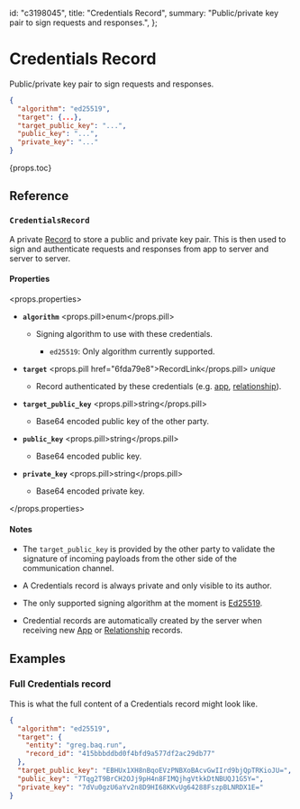   id: "c3198045",
  title: "Credentials Record",
  summary:
    "Public/private key pair to sign requests and responses.",
};

# Credentials Record

Public/private key pair to sign requests and responses.

```json
{
  "algorithm": "ed25519",
  "target": {...},
  "target_public_key": "...",
  "public_key": "...",
  "private_key": "..."
}
```

{props.toc}

## Reference

### `CredentialsRecord`

A private [Record](01735953) to store a public and private key pair. This is then used to sign and authenticate requests and responses from app to server and server to server.

#### Properties

<props.properties>

- **`algorithm`** <props.pill>enum</props.pill>

  - Signing algorithm to use with these credentials.

    - `ed25519`: Only algorithm currently supported.

- **`target`** <props.pill href="6fda79e8">RecordLink</props.pill> _unique_

  - Record authenticated by these credentials (e.g. [app](02acb69c), [relationship](d15903e4)).

- **`target_public_key`** <props.pill>string</props.pill>

  - Base64 encoded public key of the other party.

- **`public_key`** <props.pill>string</props.pill>

  - Base64 encoded public key.

- **`private_key`** <props.pill>string</props.pill>

  - Base64 encoded private key.

</props.properties>

#### Notes

- The `target_public_key` is provided by the other party to validate the signature of incoming payloads from the other side of the communication channel.

- A Credentials record is always private and only visible to its author.

- The only supported signing algorithm at the moment is [Ed25519](https://ed25519.cr.yp.to/index.html).

- Credential records are automatically created by the server when receiving new [App](02acb69c) or [Relationship](d15903e4) records.

## Examples

### Full Credentials record

This is what the full content of a Credentials record might look like.

```json
{
  "algorithm": "ed25519",
  "target": {
    "entity": "greg.baq.run",
    "record_id": "415bbbddbd0f4bfd9a577df2ac29db77"
  },
  "target_public_key": "EBHUx1XH8nBqoEVzPNBXoBAcvGwIIrd9bjQpTRKioJU=",
  "public_key": "7Tqg2T9BrCH2OJj9pH4n8FIMQjhgVtkkDtNBUQJ1G5Y=",
  "private_key": "7dVu0gzU6aYv2n8D9HI68KKvUg64288FszpBLNRDX1E="
}
```
